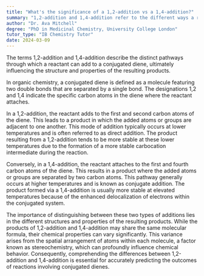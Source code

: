 ```yaml
---
title: "What's the significance of a 1,2-addition vs a 1,4-addition?"
summary: "1,2-addition and 1,4-addition refer to the different ways a reactant can add to a conjugated diene, affecting the product's structure and properties."
author: "Dr. Ava Mitchell"
degree: "PhD in Medicinal Chemistry, University College London"
tutor_type: "IB Chemistry Tutor"
date: 2024-03-09
---
```


The terms 1,2-addition and 1,4-addition describe the distinct pathways through which a reactant can add to a conjugated diene, ultimately influencing the structure and properties of the resulting products.

In organic chemistry, a conjugated diene is defined as a molecule featuring two double bonds that are separated by a single bond. The designations 1,2 and 1,4 indicate the specific carbon atoms in the diene where the reactant attaches.

In a 1,2-addition, the reactant adds to the first and second carbon atoms of the diene. This leads to a product in which the added atoms or groups are adjacent to one another. This mode of addition typically occurs at lower temperatures and is often referred to as direct addition. The product resulting from a 1,2-addition tends to be more stable at these lower temperatures due to the formation of a more stable carbocation intermediate during the reaction.

Conversely, in a 1,4-addition, the reactant attaches to the first and fourth carbon atoms of the diene. This results in a product where the added atoms or groups are separated by two carbon atoms. This pathway generally occurs at higher temperatures and is known as conjugate addition. The product formed via a 1,4-addition is usually more stable at elevated temperatures because of the enhanced delocalization of electrons within the conjugated system.

The importance of distinguishing between these two types of additions lies in the different structures and properties of the resulting products. While the products of 1,2-addition and 1,4-addition may share the same molecular formula, their chemical properties can vary significantly. This variance arises from the spatial arrangement of atoms within each molecule, a factor known as stereochemistry, which can profoundly influence chemical behavior. Consequently, comprehending the differences between 1,2-addition and 1,4-addition is essential for accurately predicting the outcomes of reactions involving conjugated dienes.
    